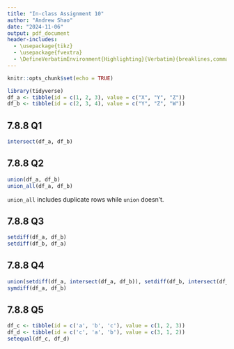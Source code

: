 ```yaml
---
title: "In-class Assignment 10"
author: "Andrew Shao"
date: "2024-11-06"
output: pdf_document
header-includes: 
  - \usepackage{tikz}
  - \usepackage{fvextra}
  - \DefineVerbatimEnvironment{Highlighting}{Verbatim}{breaklines,commandchars=\\\{\}}
---
```


```r
knitr::opts_chunk$set(echo = TRUE)
```

```r
library(tidyverse)
df_a <- tibble(id = c(1, 2, 3), value = c("X", "Y", "Z"))
df_b <- tibble(id = c(2, 3, 4), value = c("Y", "Z", "W"))
```

## 7.8.8 Q1
```r
intersect(df_a, df_b)
```

## 7.8.8 Q2
```r
union(df_a, df_b)
union_all(df_a, df_b)
```
`union_all` includes duplicate rows while `union` doesn't.

## 7.8.8 Q3
```r
setdiff(df_a, df_b)
setdiff(df_b, df_a)
```

## 7.8.8 Q4
```r
union(setdiff(df_a, intersect(df_a, df_b)), setdiff(df_b, intersect(df_a, df_b)))
symdiff(df_a, df_b)
```

## 7.8.8 Q5
```r
df_c <- tibble(id = c('a', 'b', 'c'), value = c(1, 2, 3))
df_d <- tibble(id = c('c', 'a', 'b'), value = c(3, 1, 2))
setequal(df_c, df_d)
```